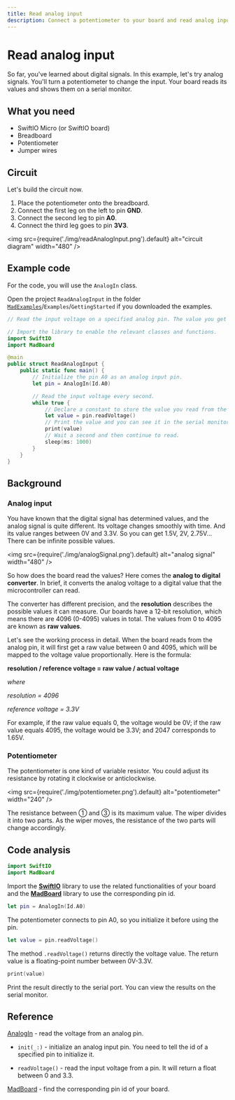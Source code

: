 ```yaml
---
title: Read analog input
description: Connect a potentiometer to your board and read analog input values. Then view the results on the serial monitor.
---
```


# Read analog input

So far, you've learned about digital signals. In this example, let's try analog signals. You'll turn a potentiometer to change the input. Your board reads its values and shows them on a serial monitor.


## What you need

- SwiftIO Micro (or SwiftIO board)
- Breadboard
- Potentiometer
- Jumper wires

## Circuit

Let's build the circuit now.

1. Place the potentiometer onto the breadboard.
2. Connect the first leg on the left to pin **GND**.
3. Connect the second leg to pin **A0**.
4. Connect the third leg goes to pin **3V3**.


<img
  src={require('./img/readAnalogInput.png').default}
  alt="circuit diagram" width="480"
/>

## Example code

For the code, you will use the `AnalogIn` class.

Open the project `ReadAnalogInput` in the folder [`MadExamples`](https://github.com/madmachineio/MadExamples)/`Examples`/`GettingStarted` if you downloaded the examples.

```swift title="ReadAnalogInput.swift" showLineNumbers
// Read the input voltage on a specified analog pin. The value you get will be a decimal between 0.0 and 3.3.

// Import the library to enable the relevant classes and functions.
import SwiftIO
import MadBoard

@main
public struct ReadAnalogInput {
    public static func main() {
        // Initialize the pin A0 as an analog input pin.
        let pin = AnalogIn(Id.A0)

        // Read the input voltage every second.
        while true {
            // Declare a constant to store the value you read from the analog pin.
            let value = pin.readVoltage()
            // Print the value and you can see it in the serial monitor.
            print(value)
            // Wait a second and then continue to read.
            sleep(ms: 1000)
        }
    }
}
```


## Background

### Analog input


You have known that the digital signal has determined values, and the analog signal is quite different. Its voltage changes smoothly with time. And its value ranges between 0V and 3.3V. So you can get 1.5V, 2V, 2.75V... There can be infinite possible values.


<img
  src={require('./img/analogSignal.png').default}
  alt="analog signal" width="480"
/>


So how does the board read the values? Here comes the **analog to digital converter**. In brief, it converts the analog voltage to a digital value that the microcontroller can read. 

The converter has different precision, and the **resolution** describes the possible values it can measure. Our boards have a 12-bit resolution, which means there are 4096 (0-4095) values in total. The values from 0 to 4095 are known as **raw values**.

Let's see the working process in detail. When the board reads from the analog pin, it will first get a raw value between 0 and 4095, which will be mapped to the voltage value proportionally. Here is the formula:

**resolution / reference voltage = raw value / actual voltage**

_where_

_resolution = 4096_ 

_reference voltage = 3.3V_

For example, if the raw value equals 0, the voltage would be 0V; if the raw value equals 4095, the voltage would be 3.3V; and 2047 corresponds to 1.65V.

### Potentiometer

The potentiometer is one kind of variable resistor. You could adjust its resistance by rotating it clockwise or anticlockwise.


<img
  src={require('./img/potentiometer.png').default}
  alt="potentiometer" width="240"
/>

The resistance between ① and ③ is its maximum value. The wiper divides it into two parts. As the wiper moves, the resistance of the two parts will change accordingly.

## Code analysis

```swift
import SwiftIO
import MadBoard
```
Import the [**SwiftIO**](https://github.com/madmachineio/SwiftIO) library to use the related functionalities of your board and the [**MadBoard**](https://github.com/madmachineio/MadBoards) library to use the corresponding pin id.

```swift
let pin = AnalogIn(Id.A0)
```
The potentiometer connects to pin A0, so you initialize it before using the pin.

```swift
let value = pin.readVoltage()
```
The method `.readVoltage()` returns directly the voltage value. The return value is a floating-point number between 0V-3.3V. 

```swift
print(value)
```

Print the result directly to the serial port. You can view the results on the serial monitor.


## Reference

[AnalogIn](https://madmachineio.github.io/SwiftIO/documentation/swiftio/analogin) - read the voltage from an analog pin.

- `init(_:)` - initialize an analog input pin. You need to tell the id of a specified pin to initialize it.

- `readVoltage()` - read the input voltage from a pin. It will return a float between 0 and 3.3.

[MadBoard](https://github.com/madmachineio/MadBoards) - find the corresponding pin id of your board.